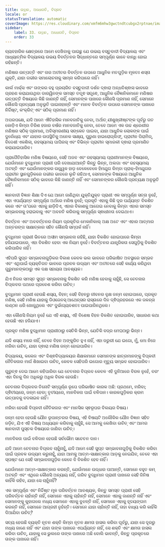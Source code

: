 ```yaml
---
title: ଉତ୍ଥାନ, ଅଧୋଗତି, ବିପ୍ଳବ
locale: or
statusTranslation: automatic
coverImage: https://res.cloudinary.com/xmfm6mhw3gwctndtcubgx2rptnae/image/upload/v1740337243/small_cover_educacion_fundamental_a051170f1c.webp
sidebar:
    label: 33. ଉତ୍ଥାନ, ଅଧୋଗତି, ବିପ୍ଳବ
    order: 33
---
```

ବ୍ୟବହାରିକ କ୍ଷେତ୍ରରେ ଆମେ ଦେଖିବାକୁ ପାଇଛୁ ଯେ ଉଭୟ ବସ୍ତୁବାଦୀ ବିଦ୍ୟାଳୟ ଏବଂ ଆଧ୍ୟାତ୍ମିକ ବିଦ୍ୟାଳୟ ଉଭୟ ବିବର୍ତ୍ତନର ସିଦ୍ଧାନ୍ତରେ ସମ୍ପୂର୍ଣ୍ଣ ଭାବେ ବାନ୍ଧି ହୋଇ ରହିଛନ୍ତି।

ମଣିଷର ଉତ୍ପତ୍ତି ଏବଂ ତାର ଅତୀତର ବିବର୍ତ୍ତନ ଉପରେ ଆଧୁନିକ ମତଗୁଡ଼ିକ ମୂଳତଃ ଶସ୍ତା ଯୁକ୍ତି, ଯାହା ଗଭୀର ସମାଲୋଚନାକୁ ସାମ୍ନା କରିପାରେ ନାହିଁ।

କାର୍ଲ ମାର୍କ୍ସ ଏବଂ ତାଙ୍କର ବହୁ ପ୍ରଚାରିତ ବସ୍ତୁବାଦୀ ଦର୍ଶନ ଦ୍ଵାରା ଅନ୍ଧବିଶ୍ଵାସ ଭାବରେ ଗ୍ରହଣ କରାଯାଉଥିବା ଡାରୱିନଙ୍କ ସମସ୍ତ ତତ୍ତ୍ଵ ସତ୍ତ୍ଵେ, ଆଧୁନିକ ବୈଜ୍ଞାନିକମାନେ ମଣିଷର ଉତ୍ପତ୍ତି ବିଷୟରେ କିଛି ଜାଣନ୍ତି ନାହିଁ, ସେମାନଙ୍କ ପାଖରେ କୌଣସି ପ୍ରମାଣ ନାହିଁ, ସେମାନେ କୌଣସି ପ୍ରତ୍ୟକ୍ଷ ଅନୁଭୂତି ପାଇନାହାନ୍ତି ଏବଂ ମାନବ ବିବର୍ତ୍ତନ ଉପରେ ସେମାନଙ୍କ ପାଖରେ ନିର୍ଦ୍ଦିଷ୍ଟ, କଂକ୍ରିଟ୍ ଏବଂ ସଠିକ୍ ପ୍ରମାଣ ନାହିଁ।

ଅପରପକ୍ଷେ, ଯଦି ଆମେ ଐତିହାସିକ ମାନବଜାତିକୁ ନେବା, ଅର୍ଥାତ୍ ଯୀଶୁଖ୍ରୀଷ୍ଟଙ୍କ ପୂର୍ବରୁ ଗତ କୋଡ଼ିଏ କିମ୍ବା ତିରିଶ ହଜାର ବର୍ଷର ମାନବଜାତିକୁ ନେବା, ତେବେ ଆମେ ଏକ ଉଚ୍ଚ ଶ୍ରେଣୀର ମଣିଷର ସଠିକ୍ ପ୍ରମାଣ, ଅବିସ୍ମରଣୀୟ ସଙ୍କେତ ପାଇବା, ଯାହା ଆଧୁନିକ ଲୋକଙ୍କ ପାଇଁ ଦୁର୍ବୋଧ୍ୟ ଏବଂ ଯାହାର ଉପସ୍ଥିତିକୁ ଅନେକ ସାକ୍ଷ୍ୟ, ପୁରୁଣା ହାଇରୋଗ୍ଲିଫ୍, ପ୍ରାଚୀନ ପିରାମିଡ୍, ବିଦେଶୀ ଏକଶିଳା, ରହସ୍ୟମୟ ପାପିରସ୍ ଏବଂ ବିଭିନ୍ନ ପ୍ରାଚୀନ ସ୍ମାରକୀ ଦ୍ଵାରା ପ୍ରମାଣିତ କରାଯାଇପାରିବ।

ପ୍ରାଗୈତିହାସିକ ମଣିଷ ବିଷୟରେ, ସେହି ଅଜବ ଏବଂ ରହସ୍ୟମୟ ପ୍ରାଣୀମାନଙ୍କ ବିଷୟରେ, ଯେଉଁମାନେ ବୁଦ୍ଧିମାନ ପ୍ରାଣୀ ପରି ଦେଖାଯାଆନ୍ତି କିନ୍ତୁ ଭିନ୍ନ, ଅଲଗା ଏବଂ ରହସ୍ୟମୟ ଅଟନ୍ତି ଏବଂ ଯେଉଁମାନଙ୍କର ଉଜ୍ଜ୍ୱଳ ହାଡ଼ ବେଳେବେଳେ ହିମଯୁଗ କିମ୍ବା ପ୍ରାକ୍-ହିମଯୁଗର ପ୍ରାଚୀନ ସ୍ଥାନଗୁଡ଼ିକରେ ଗଭୀର ଭାବରେ ଲୁଚି ରହିଥାଏ, ସେମାନଙ୍କ ବିଷୟରେ ଆଧୁନିକ ବୈଜ୍ଞାନିକମାନେ ସଠିକ୍ ଭାବରେ କିଛି ଜାଣନ୍ତି ନାହିଁ ଏବଂ ସେମାନଙ୍କର କୌଣସି ପ୍ରତ୍ୟକ୍ଷ ଅନୁଭୂତି ନାହିଁ।

ଜ୍ଞାନବାଦୀ ବିଜ୍ଞାନ ଶିକ୍ଷା ଦିଏ ଯେ ଆମେ ଜାଣିଥିବା ଯୁକ୍ତିଯୁକ୍ତ ପ୍ରାଣୀ ଏକ ସମ୍ପୂର୍ଣ୍ଣ ସତ୍ତା ନୁହେଁ, ଏହା ଏପର୍ଯ୍ୟନ୍ତ ସମ୍ପୂର୍ଣ୍ଣ ଅର୍ଥରେ ମଣିଷ ନୁହେଁ; ପ୍ରକୃତି ଏହାକୁ କିଛି ଦୂର ପର୍ଯ୍ୟନ୍ତ ବିକଶିତ କରେ ଏବଂ ତା’ପରେ ଏହାକୁ ଛାଡ଼ିଦିଏ, ଏହାର ବିକାଶକୁ ଆଗେଇ ନେବାକୁ କିମ୍ବା ଏହାର ସମସ୍ତ ସମ୍ଭାବନାକୁ ହରାଇବାକୁ ଏବଂ ଅବନତି କରିବାକୁ ସମ୍ପୂର୍ଣ୍ଣ ସ୍ଵାଧୀନତା ଦେଇଥାଏ।

ବିବର୍ତ୍ତନ ଏବଂ ଅବବର୍ତ୍ତନର ନିୟମ ପ୍ରକୃତିର ମେକାନିକାଲ୍ ଅକ୍ଷ ଅଟେ ଏବଂ ଏହାର ଆତ୍ମାର ଅନ୍ତରଙ୍ଗ ସାକ୍ଷାତ୍କାର ସହିତ କୌଣସି ସମ୍ପର୍କ ନାହିଁ।

ବୁଦ୍ଧିମାନ ପ୍ରାଣୀ ଭିତରେ ଅସୀମ ସମ୍ଭାବନା ରହିଛି, ଯାହା ବିକଶିତ ହୋଇପାରେ କିମ୍ବା ହଜିଯାଇପାରେ, ଏହା ବିକଶିତ ହେବା ଏକ ନିୟମ ନୁହେଁ। ବିବର୍ତ୍ତନର ଯାନ୍ତ୍ରିକତା ସେଗୁଡ଼ିକୁ ବିକଶିତ କରିପାରିବ ନାହିଁ।

ଏହିପରି ସୁପ୍ତ ସମ୍ଭାବନାଗୁଡ଼ିକର ବିକାଶ କେବଳ ଭଲ ଭାବରେ ପରିଭାଷିତ ଅବସ୍ଥାରେ ସମ୍ଭବ ଏବଂ ଏଥିପାଇଁ ବ୍ୟକ୍ତିଗତ ଭାବରେ ପ୍ରବଳ ଉଦ୍ୟମ ଏବଂ ଅତୀତରେ ସେହି କାର୍ଯ୍ୟ କରିଥିବା ଗୁରୁମାନଙ୍କଠାରୁ ଏକ ଦକ୍ଷ ସହାୟତା ଆବଶ୍ୟକ।

ଯିଏ ନିଜର ସମସ୍ତ ସୁପ୍ତ ସମ୍ଭାବନାକୁ ବିକଶିତ କରି ମଣିଷ ହେବାକୁ ଚାହୁଁଛି, ସେ ଚେତନାର ବିପ୍ଲବର ପଥରେ ପ୍ରବେଶ କରିବା ଉଚିତ୍।

ବୁଦ୍ଧିମାନ ପ୍ରାଣୀ ହେଉଛି ଶସ୍ୟ, ବିହନ; ସେହି ବିହନରୁ ଜୀବନର ବୃକ୍ଷ ଜନ୍ମ ହୋଇପାରେ, ପ୍ରକୃତ ମଣିଷ, ସେହି ମଣିଷ ଯାହାକୁ ଡିଓଜେନସ୍ ଆଥେନ୍ସର ରାସ୍ତାରେ ଦିନ ଦ୍ଵିପ୍ରହରରେ ଏକ ଜଳନ୍ତା ଲଣ୍ଠନ ଧରି ଖୋଜୁଥିଲେ ଏବଂ ଦୁର୍ଭାଗ୍ୟବଶତଃ ପାଇପାରିନଥିଲେ।

ଏହା କୌଣସି ନିୟମ ନୁହେଁ ଯେ ଏହି ଶସ୍ୟ, ଏହି ବିଶେଷ ବିହନ ବିକଶିତ ହୋଇପାରିବ, ସାଧାରଣ କଥା ହେଉଛି ଏହା ହଜିଯାଏ।

ପ୍ରକୃତ ମଣିଷ ବୁଦ୍ଧିମାନ ପ୍ରାଣୀଠାରୁ ସେତିକି ଭିନ୍ନ, ଯେତିକି ବଜ୍ର ମେଘଠାରୁ ଭିନ୍ନ।

ଯଦି ଶସ୍ୟ ମରେ ନାହିଁ, ତେବେ ବିହନ ଅଙ୍କୁରିତ ହୁଏ ନାହିଁ, ଏହା ଜରୁରୀ ଯେ ଇଗୋ, ମୁଁ, ମୋ ନିଜେ ମରିବା ଉଚିତ୍, ଯାହା ଦ୍ଵାରା ମଣିଷ ଜନ୍ମ ହୋଇପାରିବ।

ବିଦ୍ୟାଳୟ, କଲେଜ ଏବଂ ବିଶ୍ଵବିଦ୍ୟାଳୟର ଶିକ୍ଷକମାନେ ସେମାନଙ୍କ ଛାତ୍ରମାନଙ୍କୁ ବିପ୍ଳବୀ ନୈତିକତାର ମାର୍ଗ ଶିଖାଇବା ଉଚିତ୍, କେବଳ ସେହିପରି ଇଗୋର ମୃତ୍ୟୁ ସମ୍ଭବ ହୋଇପାରିବ।

ଗୁରୁତ୍ଵ ଦେଇ ଆମେ କହିପାରିବା ଯେ ଚେତନାର ବିପ୍ଲବ କେବଳ ଏହି ଦୁନିଆରେ ବିରଳ ନୁହେଁ, ବରଂ ଏହା ଦିନକୁ ଦିନ ଅଧିକରୁ ଅଧିକ ବିରଳ ହେଉଛି।

ଚେତନାର ବିପ୍ଲବର ତିନୋଟି ସମ୍ପୂର୍ଣ୍ଣ ରୂପେ ପରିଭାଷିତ କାରକ ଅଛି: ପ୍ରଥମେ, ମରିବା; ଦ୍ଵିତୀୟରେ, ଜନ୍ମ ହେବା; ତୃତୀୟରେ, ମାନବିକତା ପାଇଁ ବଳିଦାନ। କାରକଗୁଡ଼ିକର କ୍ରମ ଉତ୍ପାଦକୁ ବଦଳାଇବ ନାହିଁ।

ମରିବା ହେଉଛି ବିପ୍ଳବୀ ନୈତିକତାର ଏବଂ ମାନସିକ ସ୍ଵରୂପର ବିଲୟର ବିଷୟ।

ଜନ୍ମ ହେବା ହେଉଛି ଯୌନ ରୂପାନ୍ତରର ବିଷୟ, ଏହି ବିଷୟଟି ଅଲୌକିକ ଯୌନ ବିଜ୍ଞାନ ସହିତ ଜଡ଼ିତ, ଯିଏ ଏହି ବିଷୟ ଅଧ୍ୟୟନ କରିବାକୁ ଚାହୁଁଛି, ସେ ଆମକୁ ଲେଖିବା ଉଚିତ୍ ଏବଂ ଆମର ଜ୍ଞାନବାଦୀ ପୁସ୍ତକ ବିଷୟରେ ଜାଣିବା ଉଚିତ୍।

ମାନବିକତା ପାଇଁ ବଳିଦାନ ହେଉଛି ସର୍ବଭୌମ ସଚେତନ ଦାନ।

ଯଦି ଆମେ ଚେତନାର ବିପ୍ଲବ ଚାହୁଁନାହୁଁ, ଯଦି ଆମେ ସେହି ସୁପ୍ତ ସମ୍ଭାବନାଗୁଡ଼ିକୁ ବିକଶିତ କରିବା ପାଇଁ ପ୍ରବଳ ଉଦ୍ୟମ କରୁନାହୁଁ, ଯାହା ଆମକୁ ଆତ୍ମ-ସାକ୍ଷାତ୍କାର ଆଡ଼କୁ ନେଇଯିବ, ତେବେ ଏହା ସ୍ପଷ୍ଟ ଯେ ସେହି ସମ୍ଭାବନାଗୁଡ଼ିକ କେବେ ବି ବିକଶିତ ହେବ ନାହିଁ।

ଯେଉଁମାନେ ଆତ୍ମ-ସାକ୍ଷାତ୍କାର କରନ୍ତି, ଯେଉଁମାନେ ଉଦ୍ଧାର ପାଆନ୍ତି, ସେମାନେ ବହୁତ କମ୍ ଅଟନ୍ତି ଏବଂ ଏଥିରେ କୌଣସି ଅନ୍ୟାୟ ନାହିଁ, ଗରିବ ବୁଦ୍ଧିମାନ ପ୍ରାଣୀ ପାଖରେ ସେହି ଜିନିଷ କାହିଁକି ରହିବ, ଯାହା ସେ ଚାହୁଁନାହିଁ?

ଏକ ସମ୍ପୂର୍ଣ୍ଣ ଏବଂ ନିର୍ଦ୍ଦିଷ୍ଟ ମୂଳ ପରିବର୍ତ୍ତନ ଆବଶ୍ୟକ, କିନ୍ତୁ ସମସ୍ତ ପ୍ରାଣୀ ସେହି ପରିବର୍ତ୍ତନ ଚାହାଁନ୍ତି ନାହିଁ, ସେମାନେ ଏହାକୁ ଚାହାଁନ୍ତି ନାହିଁ, ସେମାନେ ଏହାକୁ ଜାଣନ୍ତି ନାହିଁ ଏବଂ ସେମାନଙ୍କୁ କୁହାଗଲେ ମଧ୍ୟ ସେମାନେ ଏହାକୁ ବୁଝନ୍ତି ନାହିଁ, ସେମାନେ ଏହାକୁ ହୃଦୟଙ୍ଗମ କରନ୍ତି ନାହିଁ, ସେମାନେ ଆଗ୍ରହୀ ନୁହଁନ୍ତି। ସେମାନେ ଯାହା ଚାହାଁନ୍ତି ନାହିଁ, ତାହା ବାଧ୍ୟ କରି କାହିଁକି ଦିଆଯିବା ଉଚିତ୍?

ସତ୍ୟ ହେଉଛି ବ୍ୟକ୍ତି ନୂତନ ଶକ୍ତି କିମ୍ବା ନୂତନ କ୍ଷମତା ହାସଲ କରିବା ପୂର୍ବରୁ, ଯାହା ସେ ଦୂରରୁ ମଧ୍ୟ ଜାଣେ ନାହିଁ ଏବଂ ଯାହା ତାଙ୍କ ପାଖରେ ଏପର୍ଯ୍ୟନ୍ତ ନାହିଁ, ସେ ଶକ୍ତି ଏବଂ କ୍ଷମତା ହାସଲ କରିବା ଉଚିତ୍, ଯାହାକୁ ସେ ଭୁଲରେ ତାଙ୍କ ପାଖରେ ଅଛି ବୋଲି ଭାବନ୍ତି, କିନ୍ତୁ ପ୍ରକୃତରେ ତାଙ୍କ ପାଖରେ ନାହିଁ।

